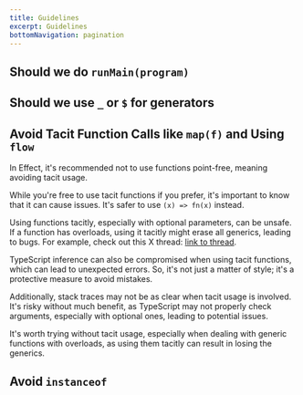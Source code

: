 ```yaml
---
title: Guidelines
excerpt: Guidelines
bottomNavigation: pagination
---
```


## Should we do `runMain(program)`

## Should we use `_` or `$` for generators

## Avoid Tacit Function Calls like `map(f)` and Using `flow`

In Effect, it's recommended not to use functions point-free, meaning avoiding tacit usage.

While you're free to use tacit functions if you prefer, it's important to know that it can cause issues. It's safer to use `(x) => fn(x)` instead.

Using functions tacitly, especially with optional parameters, can be unsafe. If a function has overloads, using it tacitly might erase all generics, leading to bugs. For example, check out this X thread: [link to thread](https://twitter.com/MichaelArnaldi/status/1670715270845935616).

TypeScript inference can also be compromised when using tacit functions, which can lead to unexpected errors. So, it's not just a matter of style; it's a protective measure to avoid mistakes.

Additionally, stack traces may not be as clear when tacit usage is involved. It's risky without much benefit, as TypeScript may not properly check arguments, especially with optional ones, leading to potential issues.

It's worth trying without tacit usage, especially when dealing with generic functions with overloads, as using them tacitly can result in losing the generics.

## Avoid `instanceof`
